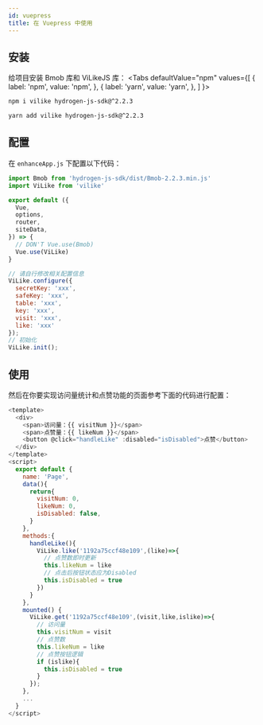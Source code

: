 ```yaml
---
id: vuepress
title: 在 Vuepress 中使用
---
```




## 安装
<!-- 先在 `.vuepress/config.js` 的 `head` 字段配置以下代码：
```js title=".vuepress/config.js"
head: [
  ['script', {type: 'text/javascript', src: 'https://cdn.jsdelivr.net/gh/bmob/hydrogen-js-sdk@2.2.3/dist/Bmob-2.2.3.min.js'}]
]
``` -->
给项目安装 Bmob 库和 ViLikeJS 库：
<Tabs
  defaultValue="npm"
  values={[
    { label: 'npm', value: 'npm', },
    { label: 'yarn', value: 'yarn', },
  ]
}>
<TabItem value="npm">

```sh
npm i vilike hydrogen-js-sdk@^2.2.3
```

</TabItem>
<TabItem value="yarn">

```sh
yarn add vilike hydrogen-js-sdk@^2.2.3
```

</TabItem>
</Tabs>  


## 配置
在 `enhanceApp.js` 下配置以下代码：
```js {1-2,9,13-20,22}
import Bmob from 'hydrogen-js-sdk/dist/Bmob-2.2.3.min.js'
import ViLike from 'vilike'

export default ({
  Vue,
  options,
  router,
  siteData,
}) => {
  // DON'T Vue.use(Bmob)
  Vue.use(ViLike)
}

// 请自行修改相关配置信息
ViLike.configure({
  secretKey: 'xxx',
  safeKey: 'xxx',
  table: 'xxx',
  key: 'xxx',
  visit: 'xxx',
  like: 'xxx'
});
// 初始化
ViLike.init();
```
## 使用
然后在你要实现访问量统计和点赞功能的页面参考下面的代码进行配置：
```js
<template>
  <div>
    <span>访问量：{{ visitNum }}</span>
    <span>点赞量：{{ likeNum }}</span>
    <button @click="handleLike" :disabled="isDisabled">点赞</button>
  </div>
</template>
<script>
  export default {
    name: 'Page',
    data(){
      return{
        visitNum: 0,
        likeNum: 0,
        isDisabled: false,
      }
    },
    methods:{
      handleLike(){
        ViLike.like('1192a75ccf48e109',(like)=>{
          // 点赞数即时更新
          this.likeNum = like
          // 点击后按钮状态应为Disabled
          this.isDisabled = true
        })
      }
    },
    mounted() {
      ViLike.get('1192a75ccf48e109',(visit,like,islike)=>{
        // 访问量
        this.visitNum = visit
        // 点赞数
        this.likeNum = like
        // 点赞按钮逻辑
        if (islike){
          this.isDisabled = true
        }
      });
    },
    ...
  }
</script>
```
